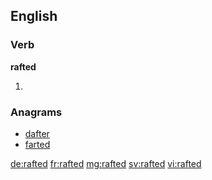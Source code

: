 ==English==

===Verb===
'''rafted'''

# {{en-past of|raft}}

===Anagrams===
* [[dafter#English|dafter]]
* [[farted#English|farted]]

[[de:rafted]]
[[fr:rafted]]
[[mg:rafted]]
[[sv:rafted]]
[[vi:rafted]]